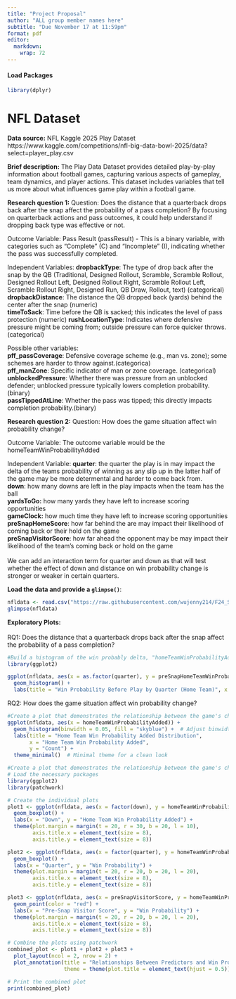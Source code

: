 ```yaml
---
title: "Project Proposal"
author: "ALL group member names here"
subtitle: "Due November 17 at 11:59pm"
format: pdf
editor: 
  markdown: 
    wrap: 72
---
```


#### Load Packages

```r
library(dplyr)
```

# NFL Dataset

**Data source:** NFL Kaggle 2025 Play Dataset
https://www.kaggle.com/competitions/nfl-big-data-bowl-2025/data?select=player_play.csv

**Brief description:** The Play Data Dataset provides detailed
play-by-play information about football games, capturing various aspects
of gameplay, team dynamics, and player actions. This dataset includes
variables that tell us more about what influences game play within a
football game.

**Research question 1:** Question: Does the distance that a quarterback
drops back after the snap affect the probability of a pass completion?
By focusing on quarterback actions and pass outcomes, it could help
understand if dropping back type was effective or not.

Outcome Variable: Pass Result (passResult) - This is a binary variable,
with categories such as "Complete" (C) and "Incomplete" (I), indicating
whether the pass was successfully completed.

Independent Variables: **dropbackType**: The type of drop back after the
snap by the QB (Traditional, Designed Rollout, Scramble, Scramble
Rollout, Designed Rollout Left, Designed Rollout Right, Scramble Rollout
Left, Scramble Rollout Right, Designed Run, QB Draw, Rollout, text)
(categorical)\
**dropbackDistance**: The distance the QB dropped back (yards) behind
the center after the snap (numeric)\
**timeToSack**: Time before the QB is sacked; this indicates the level
of pass protection (numeric) **rushLocationType**: Indicates where
defensive pressure might be coming from; outside pressure can force
quicker throws. (categorical)

Possible other variables:\
**pff_passCoverage**: Defensive coverage scheme (e.g., man vs. zone);
some schemes are harder to throw against.(categorica)\
**pff_manZone**: Specific indicator of man or zone coverage.
(categorical)\
**unblockedPressure**: Whether there was pressure from an unblocked
defender; unblocked pressure typically lowers completion probability.
(binary)\
**passTippedAtLine**: Whether the pass was tipped; this directly impacts
completion probability.(binary)

**Research question 2:** Question: How does the game situation affect
win probability change?

Outcome Variable: The outcome variable would be the
homeTeamWinProbabilityAdded

Independent Variable: **quarter**: the quarter the play is in may impact
the delta of the teams probability of winning as any slip up in the
latter half of the game may be more determental and harder to come back
from.\
**down**: how many downs are left in the play impacts when the team has
the ball\
**yardsToGo:** how many yards they have left to increase scoring
opportunities\
**gameClock:** how much time they have left to increase scoring
opportunities\
**preSnapHomeScore**: how far behind the are may impact their likelihood
of coming back or their hold on the game\
**preSnapVisitorScore**: how far ahead the opponent may be may impact
their likelihood of the team's coming back or hold on the game\
\
We can add an interaction term for quarter and down as that will test
whether the effect of down and distance on win probability change is
stronger or weaker in certain quarters.

**Load the data and provide a `glimpse()`**:

```r
nfldata <- read.csv("https://raw.githubusercontent.com/wujenny214/F24_STATS_FINAL/refs/heads/main/data/NFL/plays.csv") #replace with you file path name 
glimpse(nfldata) 
```

**Exploratory Plots:**\
\
RQ1: Does the distance that a quarterback drops back after the snap
affect the probability of a pass completion?

```r
#Build a histogram of the win probably delta, "homeTeamWinProbabilityAdded" 
library(ggplot2)

ggplot(nfldata, aes(x = as.factor(quarter), y = preSnapHomeTeamWinProbability)) +
  geom_histogram() +
  labs(title = "Win Probability Before Play by Quarter (Home Team)", x = "Quarter", y = "Home Team Win Probability")
```

RQ2: How does the game situation affect win probability change?

```r
#Create a plot that demonstrates the relationship between the game's characteristics and the probability of winning. maybe a graph on gameClock and homeTeamWinProbabilityAdded
ggplot(nfldata, aes(x = homeTeamWinProbabilityAdded)) +
  geom_histogram(binwidth = 0.05, fill = "skyblue") +  # Adjust binwidth as needed
  labs(title = "Home Team Win Probability Added Distribution",
       x = "Home Team Win Probability Added",
       y = "Count") +
  theme_minimal()  # Minimal theme for a clean look
```

```r
#Create a plot that demonstrates the relationship between the game's characteristics and the probability of winning. maybe a graph on gameClock and homeTeamWinProbabilityAdded
# Load the necessary packages
library(ggplot2)
library(patchwork)

# Create the individual plots
plot1 <- ggplot(nfldata, aes(x = factor(down), y = homeTeamWinProbabilityAdded)) +
  geom_boxplot() +
  labs(x = "Down", y = "Home Team Win Probability Added") + 
  theme(plot.margin = margin(t = 20, r = 30, b = 20, l = 10),
        axis.title.x = element_text(size = 8),
        axis.title.y = element_text(size = 8))

plot2 <- ggplot(nfldata, aes(x = factor(quarter), y = homeTeamWinProbabilityAdded)) +
  geom_boxplot() +
  labs(x = "Quarter", y = "Win Probability") +
  theme(plot.margin = margin(t = 20, r = 20, b = 20, l = 20),
        axis.title.x = element_text(size = 8),
        axis.title.y = element_text(size = 8))

plot3 <- ggplot(nfldata, aes(x = preSnapVisitorScore, y = homeTeamWinProbabilityAdded)) +
  geom_point(color = "red") +
  labs(x = "Pre-Snap Visitor Score", y = "Win Probability") +
  theme(plot.margin = margin(t = 20, r = 20, b = 20, l = 20),
        axis.title.x = element_text(size = 8),
        axis.title.y = element_text(size = 8))

# Combine the plots using patchwork
combined_plot <- plot1 + plot2 + plot3 + 
  plot_layout(ncol = 2, nrow = 2) + 
  plot_annotation(title = "Relationships Between Predictors and Win Probability Outcome",
                  theme = theme(plot.title = element_text(hjust = 0.5)))

# Print the combined plot
print(combined_plot)

```
